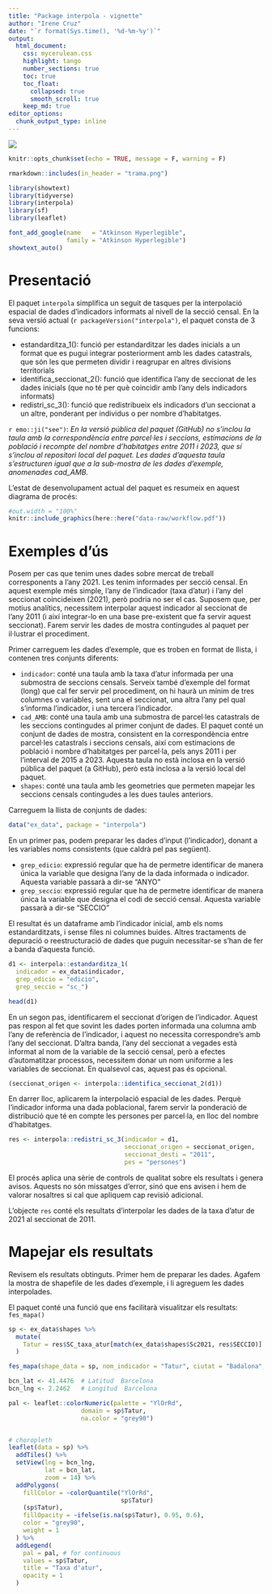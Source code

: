 ```yaml
---
title: "Package interpola - vignette"
author: "Irene Cruz"
date: "`r format(Sys.time(), '%d-%m-%y')`"
output: 
  html_document: 
    css: mycerulean.css
    highlight: tango
    number_sections: true
    toc: true
    toc_float:
      collapsed: true
      smooth_scroll: true
    keep_md: true
editor_options: 
  chunk_output_type: inline
---
```


![](trama.png)

```r
knitr::opts_chunk$set(echo = TRUE, message = F, warning = F)
```

```r
rmarkdown::includes(in_header = "trama.png")
```

```r
library(showtext)
library(tidyverse)
library(interpola)
library(sf)
library(leaflet)
```


```r
font_add_google(name   = "Atkinson Hyperlegible", 
                family = "Atkinson Hyperlegible")
showtext_auto()
```


# Presentació

El paquet `interpola` simplifica un seguit de tasques per la interpolació espacial de dades d'indicadors informats al nivell de la secció censal. En la seva versió actual (`r packageVersion("interpola")`, el paquet consta de 3 funcions:

* estandarditza_1(): funció per estandarditzar les dades inicials a un format que es pugui integrar posteriorment amb les dades catastrals, que són les que permeten dividir i reagrupar en altres divisions territorials
* identifica_seccionat_2(): funció que identifica l'any de seccionat de les dades inicials (que no té per què coincidir amb l'any dels indicadors informats)
* redistri_sc_3(): funció que redistribueix els indicadors d'un seccionat a un altre, ponderant per individus o per nombre d'habitatges. 

`r emo::ji("see")`: *En la versió pública del paquet (GitHub) no s'inclou la taula amb la correspondència entre parcel·les i seccions, estimacions de la població i recompte del nombre d'habitatges entre 2011 i 2023, que sí s'inclou al repositori local del paquet. Les dades d'aquesta taula s'estructuren igual que a la sub-mostra de les dades d'exemple, anomenades cad_AMB.* 

L'estat de desenvolupament actual del paquet es resumeix en aquest diagrama de procés: 

```r
#out.width = "100%"
knitr::include_graphics(here::here("data-raw/workflow.pdf"))
```


# Exemples d'ús

Posem per cas que tenim unes dades sobre mercat de treball corresponents a l'any 2021. Les tenim informades per secció censal. En aquest exemple més simple, l'any de l'indicador (taxa d'atur) i l'any del seccionat coincideixen (2021), però podria no ser el cas. Suposem que, per motius analítics, necessitem interpolar aquest indicador al seccionat de l'any 2011 (i així integrar-lo en una base pre-existent que fa servir aquest seccionat). Farem servir les dades de mostra contingudes al paquet per il·lustrar el procediment. 

Primer carreguem les dades d'exemple, que es troben en format de llista, i contenen tres conjunts diferents: 

* `indicador`: conté una taula amb la taxa d'atur informada per una submostra de seccions censals. Serveix també d'exemple del format (long) que cal fer servir pel procediment, on hi haurà un mínim de tres columnes o variables, sent una el seccionat, una altra l'any pel qual s'informa l'indicador, i una tercera l'indicador. 
* `cad_AMB`: conté una taula amb una submostra de parcel·les catastrals de les seccions contingudes al primer conjunt de dades. El paquet conté un conjunt de dades de mostra, consistent en la correspondència entre parcel·les catastrals i seccions censals, així com estimacions de població i nombre d'habitatges per parcel·la, pels anys 2011 i per l'interval de 2015 a 2023. Aquesta taula no està inclosa en la versió pública del paquet (a GitHub), però està inclosa a la versió local del paquet. 
* `shapes`: conté una taula amb les geometries que permeten mapejar les seccions censals contingudes a les dues taules anteriors. 

Carreguem la llista de conjunts de dades:
```r
data("ex_data", package = "interpola")
```

En un primer pas, podem preparar les dades d'input (l'indicador), donant a les variables noms consistents (que caldrà pel pas següent). 

* `grep_edicio`: expressió regular que ha de permetre identificar de manera única la variable que designa l'any de la dada informada o indicador. Aquesta variable passarà a dir-se "ANYO"
* `grep_seccio`: expressió regular que ha de permetre identificar de manera única la variable que designa el codi de secció censal. Aquesta variable passarà a dir-se "SECCIO"

El resultat és un dataframe amb l'indicador inicial, amb els noms estandarditzats, i sense files ni columnes buides. Altres tractaments de depuració o reestructuració de dades que puguin necessitar-se s'han de fer a banda d'aquesta funció. 

```r
d1 <- interpola::estandarditza_1(
  indicador = ex_data$indicador, 
  grep_edicio = "edicio", 
  grep_seccio = "sc_")

head(d1)
```


En un segon pas, identificarem el seccionat d'origen de l'indicador. Aquest pas respon al fet que sovint les dades porten informada una columna amb l'any de referència de l'indicador, i aquest no necessita correspondre's amb l'any del seccionat. D'altra banda, l'any del seccionat a vegades està informat al nom de la variable de la secció censal, però a efectes d'automatitzar processos, necessitem donar un nom uniforme a les variables de seccionat. En qualsevol cas, aquest pas és opcional. 

```r
(seccionat_origen <- interpola::identifica_seccionat_2(d1))
```

En darrer lloc, aplicarem la interpolació espacial de les dades. Perquè l'indicador informa una dada poblacional, farem servir la ponderació de distribució que té en compte les persones per parcel·la, en lloc del nombre d'habitatges. 

```r
res <- interpola::redistri_sc_3(indicador = d1, 
                                seccionat_origen = seccionat_origen, 
                                seccionat_desti = "2011", 
                                pes = "persones")
```

El procés aplica una sèrie de controls de qualitat sobre els resultats i genera avisos. Aquests no són missatges d'error, sinó que ens avisen i hem de valorar nosaltres si cal que apliquem cap revisió adicional. 

L'objecte `res` conté els resultats d'interpolar les dades de la taxa d'atur de 2021 al seccionat de 2011. 

# Mapejar els resultats

Revisem els resultats obtinguts. Primer hem de preparar les dades. Agafem la mostra de shapefile de les dades d'exemple, i li agreguem les dades interpolades. 

El paquet conté una funció que ens facilitarà visualitzar els resultats: `fes_mapa()`
```r
sp <- ex_data$shapes %>% 
  mutate(
    Tatur = res$SC_taxa_atur[match(ex_data$shapes$Sc2021, res$SECCIO)]
  )
```


```r
fes_mapa(shape_data = sp, nom_indicador = "Tatur", ciutat = "Badalona", focus = 14)
```


```r
bcn_lat <- 41.4476  # Latitud  Barcelona
bcn_lng <- 2.2462   # Longitud  Barcelona

pal <- leaflet::colorNumeric(palette = "YlOrRd",
                    domain = sp$Tatur,
                    na.color = "grey90")


# choropleth
leaflet(data = sp) %>%
  addTiles() %>%
  setView(lng = bcn_lng, 
          lat = bcn_lat, 
          zoom = 14) %>%  
  addPolygons(
    fillColor = ~colorQuantile("YlOrRd",
                               sp$Tatur)
    (sp$Tatur),
    fillOpacity = ~ifelse(is.na(sp$Tatur), 0.95, 0.6),
    color = "grey90",
    weight = 1
  ) %>%
  addLegend(
    pal = pal, # for continuous
    values = sp$Tatur,
    title = "Taxa d'atur",
    opacity = 1
  )

```



